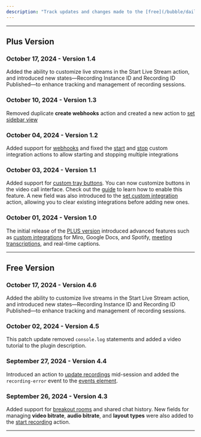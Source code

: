 ```yaml
---
description: "Track updates and changes made to the [free](/bubble/daily/changelog#free-version) and [PLUS](/bubble/daily/changelog#plus-version) Daily Video Conferencing & Chat Plugin."
---
```



---

## Plus Version

### **October 17, 2024 - Version 1.4**

Added the ability to customize live streams in the Start Live Stream action, and introduced new states—Recording Instance ID and Recording ID Published—to enhance tracking and management of recording sessions.

### **October 10, 2024 - Version 1.3**

Removed duplicate **create webhooks** action and created a new action to [set sidebar view](/bubble/daily/plugin-reference/actions/set-sidebar-view)

### **October 04, 2024 - Version 1.2**

Added support for [webhooks](/bubble/daily/plugin-reference/actions/create-webhook) and fixed the [start](/bubble/daily/plugin-reference/actions/set-custom-integration) and [stop](/bubble/daily/plugin-reference/actions/stop-custom-integrations) custom integration actions to allow starting and stopping multiple integrations

### **October 03, 2024 - Version 1.1**

Added support for [custom tray buttons](/bubble/daily/plugin-reference/actions/update-custom-tray-buttons). You can now customize buttons in the video call interface. Check out the [guide](/bubble/daily/how-tos/add-custom-buttons) to learn how to enable this feature. A new field was also introduced to the [set custom integration](/bubble/daily/plugin-reference/actions/set-custom-integration) action, allowing you to clear existing integrations before adding new ones.

### **October 01, 2024 - Version 1.0**

The initial release of the [PLUS version](https://bubble.io/plugin/daily-video--audio-plus-1727441795463x240182085842370560) introduced advanced features such as [custom integrations](/bubble/daily/how-tos/add-custom-integrations) for Miro, Google Docs, and Spotify, [meeting transcriptions](/bubble/daily/how-tos/transcribe-a-meeting), and real-time captions.

---

## Free Version

### **October 17, 2024 - Version 4.6**

Added the ability to customize live streams in the Start Live Stream action, and introduced new states—Recording Instance ID and Recording ID Published—to enhance tracking and management of recording sessions.

### **October 02, 2024 - Version 4.5**

This patch update removed `console.log` statements and added a video tutorial to the plugin description.

### **September 27, 2024 - Version 4.4**

Introduced an action to [update recordings](/bubble/daily/plugin-reference/actions/update-recording) mid-session and added the `recording-error` event to the [events element](/bubble/daily/plugin-reference/elements/daily-events).

### **September 26, 2024 - Version 4.3**

Added support for [breakout rooms](/bubble/daily/how-tos/enable-breakout-rooms) and shared chat history. New fields for managing **video bitrate**, **audio bitrate**, and **layout types** were also added to the [start recording](/bubble/daily/plugin-reference/actions/start-recording) action.

---

<dailyBubbleFooter />
